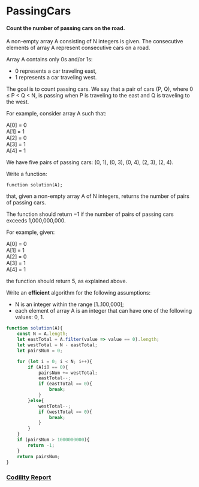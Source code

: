 # PassingCars
#### Count the number of passing cars on the road.

A non-empty array A consisting of N integers is given. The consecutive elements of array A represent consecutive cars on a road.

Array A contains only 0s and/or 1s:

- 0 represents a car traveling east,
- 1 represents a car traveling west.

The goal is to count passing cars. We say that a pair of cars (P, Q), where 0 ≤ P < Q < N, is passing when P is traveling to the east and Q is traveling to the west.

For example, consider array A such that:

  A[0] = 0  
  A[1] = 1  
  A[2] = 0  
  A[3] = 1  
  A[4] = 1  

We have five pairs of passing cars: (0, 1), (0, 3), (0, 4), (2, 3), (2, 4).

Write a function:

    function solution(A);

that, given a non-empty array A of N integers, returns the number of pairs of passing cars.

The function should return −1 if the number of pairs of passing cars exceeds 1,000,000,000.

For example, given:

  A[0] = 0  
  A[1] = 1  
  A[2] = 0  
  A[3] = 1  
  A[4] = 1  

the function should return 5, as explained above.

Write an **efficient** algorithm for the following assumptions:

- N is an integer within the range [1..100,000];
- each element of array A is an integer that can have one of the following values: 0, 1.


```javascript
function solution(A){
    const N = A.length;
    let eastTotal = A.filter(value => value == 0).length;
    let westTotal = N - eastTotal;
    let pairsNum = 0;

    for (let i = 0; i < N; i++){
        if (A[i] == 0){
            pairsNum += westTotal;
            eastTotal--;
            if (eastTotal == 0){
                break;
            }
        }else{
            westTotal--;
            if (westTotal == 0){
                break;
            }
        }
    }
    if (pairsNum > 1000000000){
        return -1;
    }
    return pairsNum;
}
```

### [Codility Report](https://app.codility.com/demo/results/trainingASN68V-297/)
